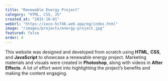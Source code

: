 ```yaml
---
title: "Renewable Energy Project"
category: "HTML, CSS, JS"
created_at: "2015-10-01"
webUrl: "https://ioco-5c746.web.app/eg/index.html"
image: "/images/projects/energy-project.jpg"
featured: false
order: 4
---
```


This website was designed and developed from scratch using **HTML**, **CSS**, and **JavaScript** to showcase a renewable energy project. Marketing materials and visuals were created in **Photoshop**, along with videos in **After Effects**. A lot of effort went into highlighting the project’s benefits and making the content engaging.
